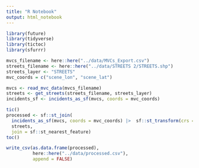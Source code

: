 ```yaml
---
title: "R Notebook"
output: html_notebook
---
```

```r
library(future)
library(tidyverse)
library(tictoc)
library(sfurrr)

mvcs_filename <- here::here("../data/MVCs_Export.csv")
streets_filename <- here::here("../data/STREETS 2/STREETS.shp")
streets_layer <- "STREETS"
mvc_coords = c("scene_lon", "scene_lat")

mvcs <- read_mvc_data(mvcs_filename)
streets <- get_streets(streets_filename, streets_layer)
incidents_sf <- incidents_as_sf(mvcs, coords = mvc_coords)

tic()
processed <- sf::st_join(
  incidents_as_sf(mvcs, coords = mvc_coords) |>  sf::st_transform(crs = epsg_crs), 
  streets, 
  join = sf::st_nearest_feature)
toc()

write_csv(as.data.frame(processed),
          here::here("../data/processed.csv"),
          append = FALSE)
```

